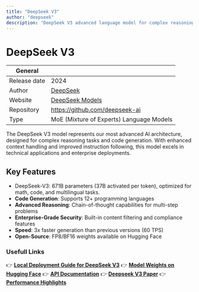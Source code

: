 ```yaml
---
title: "DeepSeek V3"
author: "deepseek"
description: "DeepSeek V3 advanced language model for complex reasoning and code generation, featuring 8K context window and multi-task capabilities."
---
```


# DeepSeek V3

| General        |                                                                  |
| -------------- | ---------------------------------------------------------------- |
| Release date   | 2024                                                             |
| Author         | [DeepSeek](https://www.deepseek.com)                             |
| Website        | [DeepSeek Models](https://www.deepseek.com/models)               |
| Repository     | https://github.com/deepseek-ai                                   |
| Type           | MoE (Mixture of Experts) Language Models                         |

The DeepSeek V3 model represents our most advanced AI architecture, designed for complex reasoning tasks and code generation. With enhanced context handling and improved instruction following, this model excels in technical applications and enterprise deployments.

## Key Features
- DeepSeek-V3: 671B parameters (37B activated per token), optimized for math, code, and multilingual tasks.
- **Code Generation**: Supports 12+ programming languages
- **Advanced Reasoning**: Chain-of-thought capabilities for multi-step problems
- **Enterprise-Grade Security**: Built-in content filtering and compliance features
- **Speed**: 3x faster generation than previous versions (60 TPS)
- **Open-Source**: FP8/BF16 weights available on Hugging Face

### Usefull Links
👉 [**Local Deployment Guide for DeepSeek V3**](https://www.deepseekv3.com/en/blog/deepseek-deploy-guide)
👉 [**Model Weights on Hugging Face**](https://huggingface.co/deepseek-ai)
👉 [**API Documentation**](https://api-docs.deepseek.com/)
👉 [**Deepseek V3 Paper**](https://github.com/deepseek-ai/DeepSeek-V3/blob/main/DeepSeek_V3.pdf)
👉 [**Performance Highlights**](https://github.com/deepseek-ai/DeepSeek-V3)
